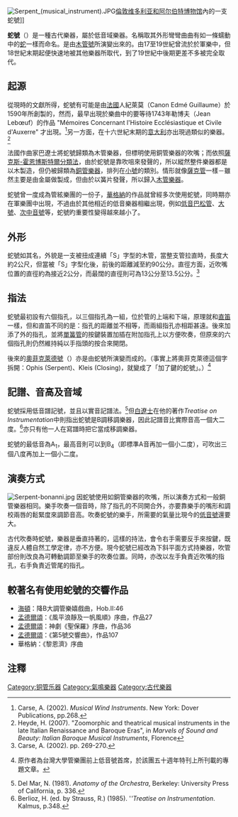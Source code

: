 [[File:Serpent_(musical_instrument).JPG|thumb]][[倫敦|倫敦]][[维多利亚和阿尔伯特博物馆|维多利亚和阿尔伯特博物馆]]內的一支蛇號]]

'''蛇號'''（{{lang-en|Serpent}}）是一種古代樂器，屬於低音域樂器。名稱取其外形彎彎曲曲有如一條蠕動中的[[蛇|蛇]]一樣而命名。是由[[木管號|木管號]]所演變出來的。由17至19世紀曾流於於軍樂中，但18世紀末期起便快速地被其他樂器所取代，到了19世紀中後期更差不多被完全取代。

==起源==
從現時的文獻所得，蛇號有可能是由[[法國|法國]]人紀萊莫（Canon Edmé Guillaume）於1590年所創製的，然而，最早出現於樂曲中的要等待1743年勒博夫（Jean Lebœuf）的作品 "Mémoires Concernant l'Histoire Ecclésiastique et Civile d'Auxerre" 才出現。<ref>Carse, A. (2002). ''Musical Wind Instruments''. New York: Dover Publications, pp.268.</ref>另一方面，在十六世紀末期的[[意大利|意大利]]亦出現過類似的樂器。<ref>Heyde, H. (2007). "Zoomorphic and theatrical musical instruments in the late Italian Renaissance and Baroque Eras", in ''Marvels of Sound and Beauty: Italian Baroque Musical Instruments'', Florence</ref>

法國作曲家巴遼士將蛇號歸類為木管樂器，但標明使用銅管樂器的吹嘴；而依照[[薩克斯-霍恩博斯特爾分類法|薩克斯-霍恩博斯特爾分類法]]，由於蛇號是靠吹咀來發聲的，所以縱然整件樂器都是以木製造，但仍被歸類為[[銅管樂器|銅管樂器]]，排列在[[小號|小號]]的類別。情形就像[[薩克管|薩克管]]一樣－雖然主要是由金屬做製成，但由於以簧片發聲，所以歸入[[木管樂器|木管樂器]]。

蛇號曾一度成為管絃樂團的一份子，[[瓦格纳|華格納]]的作品就曾經多次使用蛇號，同時期亦在軍樂團中出現，不過由於其他相近的低音樂器相繼出現，例如[[低音巴松管|低音巴松管]]、[[大號|大號]]、[[次中音號|次中音號]]等，蛇號旳重要性變得越來越小了。

==外形==
蛇號如其名，外貌是一支被扭成連續「S」字型的木管，當整支管拉直時，長度大約2公尺，但當被「S」字型化後，前後的距離減至約90公分。直徑方面，近吹嘴位置的直徑約為接近2公分，而最闊的直徑則可為13公分至13.5公分。<ref>Carse, A. (2002). pp. 269-270.</ref>

==指法==
蛇號最初設有六個指孔，以三個指孔為一組，位於管的上端和下端，原理就和[[直笛|直笛]]一樣，但和直笛不同的是：指孔的距離並不相等，而兩組指孔亦相距甚遠。後來加添了外的指孔，並將[[單簧管|單簧管]]的按鍵裝置加插在附加指孔上以方便吹奏，但原來的六個指孔則仍然維持純以手指頭的按合來開閉。

後來的[[奧菲克萊德號|奧菲克萊德號]]（{{lang-gr|ophicleide}}）亦是由蛇號所演變而成的。（事實上將奧菲克萊德這個字拆開：Ophis (Serpent)、Kleis (Closing)，就變成了「加了鍵的蛇號」。）<ref>{{cite web |url=http://blog.roodo.com/patient1982/archives/2008-03.html |title=存档副本 |accessdate=2011-08-13 |deadurl=yes |archiveurl=https://web.archive.org/web/20090725065243/http://blog.roodo.com/patient1982/archives/2008-03.html |archivedate=2009-07-25 }} 原作者為台灣大學管樂團前上低音號首席，於該團五十週年特刊上所刊載的專題文章。</ref>

==記譜、音高及音域==
蛇號採用低音譜記號，並且以實音記譜法。<ref>Del Mar, N. (1981). ''Anatomy of the Orchestra'',  Berkeley: University Press of California, p. 336.</ref>但[[白遼士|白遼士]]在他的著作''Treatise on Instrumentation''中則指出蛇號是B{{music|flat}}調移調樂器，因此記譜音比實際音高一個大二度。<ref>Berlioz, H. (ed. by Strauss, R.) (1985). ''''Treatise on Instrumentation''. Kalmus, p.348.</ref>亦只有他一人在寫譜時把它當成移調樂器。

蛇號的最低音為A<sub>1</sub>，最高音則可以到B{{music|flat}}<sub>4</sub>（即標準A音再加一個小二度），可吹出三個八度再加上一個小二度。

==演奏方式==
[[File:Serpent-bonanni.jpg|thumb]]
因蛇號使用如銅管樂器的吹嘴，所以演奏方式和一般銅管樂器相同。樂手吹奏一個音時，除了指孔的不同開合外，亦要靠樂手的嘴形和調校兩唇的鬆緊度來調節音高。吹奏蛇號的樂手，所需要的氣量比現今的[[低音號|低音號]]還要大。

古代吹奏時蛇號，樂器是垂直持著的，這樣的持法，會令右手需要反手來按鍵，既違反人體自然工學定律，亦不方便。現今蛇號已經改為下斜平面方式持樂器，吹管部份則改良為可轉動調節至樂手的吹奏位置。同時，亦改以左手負責近吹嘴的指孔，右手負責近管尾的指孔。

==較著名有使用蛇號的交響作品==
*[[海頓|海頓]]：降B大調管樂嬉戲曲，Hob.II:46
*[[孟德爾頌|孟德爾頌]]：《風平浪靜及一帆風順》序曲，作品27
*[[孟德爾頌|孟德爾頌]]：神劇《聖保羅》序曲，作品36
*[[孟德爾頌|孟德爾頌]]：《第5號交響曲》，作品107
*華格納：《黎恩濟》序曲

==注釋==
{{reflist}}

{{乐器}}

[[Category:铜管乐器|Category:铜管乐器]]
[[Category:氣鳴樂器|Category:氣鳴樂器]]
[[Category:古代樂器|Category:古代樂器]]